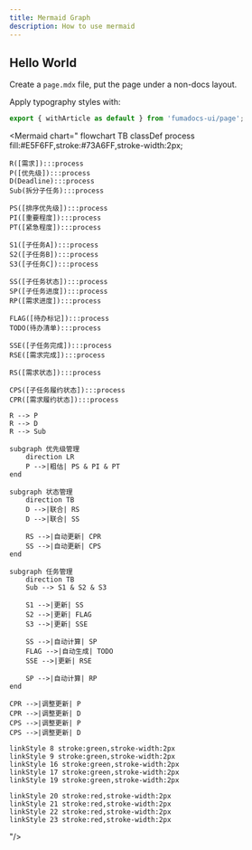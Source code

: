 ```yaml
---
title: Mermaid Graph
description: How to use mermaid
---
```


## Hello World

Create a `page.mdx` file, put the page under a non-docs layout.

Apply typography styles with:

```jsx
export { withArticle as default } from 'fumadocs-ui/page';
```

<Mermaid
  chart="
flowchart TB
    classDef process fill:#E5F6FF,stroke:#73A6FF,stroke-width:2px;
    
    R([需求]):::process
    P([优先级]):::process
    D(Deadline):::process
    Sub(拆分子任务):::process
    
    PS([排序优先级]):::process
    PI([重要程度]):::process
    PT([紧急程度]):::process
    
    S1([子任务A]):::process
    S2([子任务B]):::process
    S3([子任务C]):::process
    
    SS([子任务状态]):::process
    SP([子任务进度]):::process
    RP([需求进度]):::process
    
    FLAG([待办标记]):::process
    TODO(待办清单):::process
    
    SSE([子任务完成]):::process
    RSE([需求完成]):::process
    
    RS([需求状态]):::process
    
    CPS([子任务履约状态]):::process
    CPR([需求履约状态]):::process
    
    R --> P
    R --> D
    R --> Sub
    
    subgraph 优先级管理
        direction LR
        P -->|粗估| PS & PI & PT
    end
    
    subgraph 状态管理
        direction TB
        D -->|联合| RS
        D -->|联合| SS
        
        RS -->|自动更新| CPR
        SS -->|自动更新| CPS
    end
    
    subgraph 任务管理
        direction TB
        Sub --> S1 & S2 & S3
        
        S1 -->|更新| SS
        S2 -->|更新| FLAG
        S3 -->|更新| SSE
        
        SS -->|自动计算| SP
        FLAG -->|自动生成| TODO
        SSE -->|更新| RSE
        
        SP -->|自动计算| RP
    end
    
    CPR -->|调整更新| P
    CPR -->|调整更新| D
    CPS -->|调整更新| P
    CPS -->|调整更新| D
    
    linkStyle 8 stroke:green,stroke-width:2px
    linkStyle 9 stroke:green,stroke-width:2px
    linkStyle 16 stroke:green,stroke-width:2px
    linkStyle 17 stroke:green,stroke-width:2px
    linkStyle 19 stroke:green,stroke-width:2px

    linkStyle 20 stroke:red,stroke-width:2px
    linkStyle 21 stroke:red,stroke-width:2px
    linkStyle 22 stroke:red,stroke-width:2px
    linkStyle 23 stroke:red,stroke-width:2px

"/>



